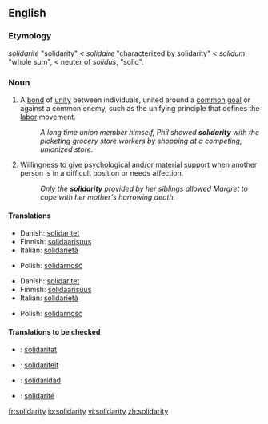 {{see|Solidarity}} <!-- movement in Poland -->
==English==

===Etymology===
{{F.}} ''solidarité'' "solidarity" < ''solidaire'' "characterized by solidarity" < {{L.}} ''solidum'' "whole sum", < neuter of ''solidus'', "solid".

===Noun===
{{en-noun|-}}

# A [[bond]] of [[unity]] between individuals, united around a [[common]] [[goal]] or against a common enemy, such as the unifying principle that defines the [[labor]] movement.
#:''A long time union member himself, Phil showed '''solidarity''' with the picketing grocery store workers by shopping at a competing, unionized store.''
# Willingness to give psychological and/or material [[support]] when another person is in a difficult position or needs affection.
#:''Only the '''solidarity''' provided by her siblings allowed Margret to cope with her mother's harrowing death.''

====Translations====
{{trans-top|unifying bond between individuals with common goal or enemy}}
*Danish: [[solidaritet]]
*Finnish: [[solidaarisuus]]
*Italian: [[solidarietà]] {{f}}
{{trans-mid}}
*Polish: [[solidarność]] {{f}}
{{trans-bottom}}

{{trans-top|psychological or material support}}
*Danish: [[solidaritet]]
*Finnish: [[solidaarisuus]]
*Italian: [[solidarietà]] {{f}}
{{trans-mid}}
*Polish: [[solidarność]] {{f}}
{{trans-bottom}}

====Translations to be checked====
{{checktrans}}
{{top}}
*{{ttbc|Catalan}}: [[solidaritat]]
*{{ttbc|Dutch}}: [[solidariteit]]
{{mid}}
*{{ttbc|Spanish}}: [[solidaridad]]
*{{ttbc|French}}: [[solidarité]]
{{bottom}}

[[fr:solidarity]]
[[io:solidarity]]
[[vi:solidarity]]
[[zh:solidarity]]
